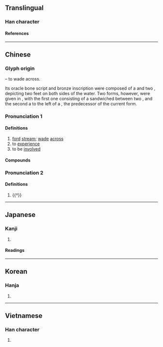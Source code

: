 {{also|渉}}
{{character info}}
==Translingual==

===Han character===
{{Han char|rn=85|rad=水|as=07|sn=10|four=31129|canj=EYLH|ids=⿰氵步}}

====References====
{{Han ref|kx=0626.130|dkj=17530|dj=1028.020|hdz=31621.020|uh=6D89}}

----

==Chinese==
{{zh-forms}}

===Glyph origin===
{{Han compound|水|步|ls=ic|t1=water|t2=walk}} – to wade across.

Its oracle bone script and bronze inscription were composed of a {{zh-l|*水}} and two {{zh-l|*止|foot}}, depicting two feet on both sides of the water. Two forms, however, were given in ''{{w|Shuowen}}'', with the first one consisting of a {{zh-l|*步}} sandwiched between two {{zh-l|*水}}, and the second a {{zh-l|*水}} to the left of a {{zh-l|*步}}, the predecessor of the current form.

===Pronunciation 1===
{{zh-pron
|m=shè
|m-s=
|c=sip3
|c-t=
|g=
|h=pfs=sa̍p
|j=
|mb=
|md=siăh
|mn=sia̍p
|mn-t=siab8
|w=
|x=
|mc=1
|oc=1
|cat=v
}}

====Definitions====
{{zh-hanzi}}

# [[ford]] [[stream]]; [[wade]] [[across]]
# to [[experience]]
# to be [[involved]]

====Compounds====
{{zh-der|干涉|涉及|涉外|涉筆|涉毒|涉賭|涉獵|涉老|涉密|涉農|涉槍|涉禽|涉訟|涉嫌|涉足|三豕涉河|交涉|涉艱履危|涉事|爭涉|涉水|涉想|披涉|涉險|涉案|涉水登山|盤涉|涉海登山|獵涉|登山涉水|無涉|渺不相涉|涉血|涉歷|涉危履險|涉世|牽涉|涉覽|跋山涉水|窺涉|負重涉遠|跋涉千里|經涉|隔涉|關涉|長途跋涉|般涉調|軷涉|跋涉山川|跋涉|跋山涉川}}

===Pronunciation 2===
{{zh-pron
|m=dié
|dial=n
|mc=2
|oc=2
|cat=v
}}

====Definitions====
{{zh-hanzi}}

# {{†}} {{zh-only|涉血|[[bloodbath]]; [[carnage]]}}

----

==Japanese==
{{ja-kanji forms|渉|涉}}

===Kanji===
{{ja-kanji|grade=|rs=水07|shin=渉}}

# {{rfdef|ja|sort=水07}}

====Readings====
{{ja-readings
|goon=じょう<ぜふ, ちょう<てふ
|kanon=しょう<せふ, ちょう<てふ
|kun=わた-る, かかわる
}}

----

==Korean==

===Hanja===
{{ko-hanja|섭}}

# {{rfdef|ko|sort=水07}}

----

==Vietnamese==

===Han character===
{{vi-readings|rs=水07|reading=thiệp}}

# {{rfdef|vi|sort=水07}}